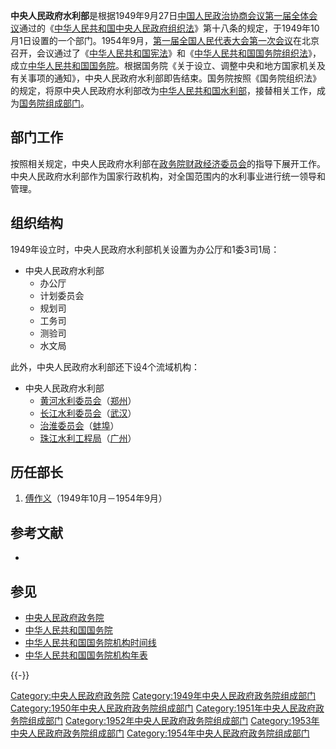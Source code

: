 {{Infobox PRCG
|机构名称=中央人民政府水利部
|标志1 = National Emblem of the People's Republic of China.svg
|上级机构=[[中央人民政府政务院|中央人民政府政务院]]
|行政级别=正部级
|职位1=[[部长|部长]]
|人员1=[[傅作义|傅作义]]
|成立时间=1949年10月1日
|撤销时间=1954年9月
|接替者=[[中华人民共和国水利部|中华人民共和国水利部]]
}}

'''中央人民政府水利部'''是根据1949年9月27日[[中国人民政治协商会议第一届全体会议|中国人民政治协商会议第一届全体会议]]通过的《[[中华人民共和国中央人民政府组织法|中华人民共和国中央人民政府组织法]]》第十八条的规定，于1949年10月1日设置的一个部门。1954年9月，[[第一届全国人民代表大会第一次会议|第一届全国人民代表大会第一次会议]]在北京召开，会议通过了《[[中华人民共和国宪法|中华人民共和国宪法]]》和《[[中华人民共和国国务院组织法|中华人民共和国国务院组织法]]》，成立[[中华人民共和国国务院|中华人民共和国国务院]]。根据国务院《关于设立、调整中央和地方国家机关及有关事项的通知》，中央人民政府水利部即告结束。国务院按照《国务院组织法》的规定，将原中央人民政府水利部改为[[中华人民共和国水利部|中华人民共和国水利部]]，接替相关工作，成为[[国务院组成部门|国务院组成部门]]。

==部门工作==
按照相关规定，中央人民政府水利部在[[政务院财政经济委员会|政务院财政经济委员会]]的指导下展开工作。中央人民政府水利部作为国家行政机构，对全国范围内的水利事业进行统一领导和管理。

==组织结构==
1949年设立时，中央人民政府水利部机关设置为办公厅和1委3司1局：

*中央人民政府水利部
**办公厅
**计划委员会
**规划司
**工务司
**测验司
**水文局

此外，中央人民政府水利部还下设4个流域机构：
*中央人民政府水利部
**[[黄河水利委员会|黄河水利委员会]]（[[郑州|郑州]]）
**[[长江水利委员会|长江水利委员会]]（[[武汉|武汉]]）
**[[治淮委员会|治淮委员会]]（[[蚌埠|蚌埠]]）
**[[珠江水利工程局|珠江水利工程局]]（[[广州|广州]]）

== 历任部长 ==
# [[傅作义|傅作义]]（1949年10月－1954年9月）

==参考文献==
*{{cite book|author=苏尚尧主编|title=《中华人民共和国中央政府机构（1949-1990年）》|location=北京|publisher=经济科学出版社|year=1993|isbn=7505805045|quote=D•54}}

==参见==
* [[中央人民政府政务院|中央人民政府政务院]]
* [[中华人民共和国国务院|中华人民共和国国务院]]
* [[中华人民共和国国务院机构时间线|中华人民共和国国务院机构时间线]]
* [[中华人民共和国国务院机构年表|中华人民共和国国务院机构年表]]

{{-}}
{{Template group
|list =
{{中央人民政府政务院}}
{{1949年中央人民政府政务院}}
{{1950年中央人民政府政务院}}
{{1951年中央人民政府政务院}}
{{1952年中央人民政府政务院}}
{{1953年中央人民政府政务院}}
{{1954年中央人民政府政务院}}
}}

[[Category:中央人民政府政务院|Category:中央人民政府政务院]]
[[Category:1949年中央人民政府政务院组成部门|Category:1949年中央人民政府政务院组成部门]]
[[Category:1950年中央人民政府政务院组成部门|Category:1950年中央人民政府政务院组成部门]]
[[Category:1951年中央人民政府政务院组成部门|Category:1951年中央人民政府政务院组成部门]]
[[Category:1952年中央人民政府政务院组成部门|Category:1952年中央人民政府政务院组成部门]]
[[Category:1953年中央人民政府政务院组成部门|Category:1953年中央人民政府政务院组成部门]]
[[Category:1954年中央人民政府政务院组成部门|Category:1954年中央人民政府政务院组成部门]]